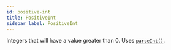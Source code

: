 ```yaml
---
id: positive-int
title: PositiveInt
sidebar_label: PositiveInt
---
```


Integers that will have a value greater than 0. Uses [`parseInt()`](https://developer.mozilla.org/en-US/docs/Web/JavaScript/Reference/Global_Objects/parseInt).

